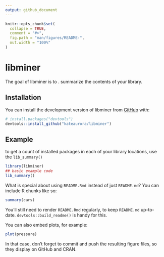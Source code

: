 ```yaml
---
output: github_document
---
```


<!-- README.md is generated from README.Rmd. Please edit that file -->

```r
knitr::opts_chunk$set(
  collapse = TRUE,
  comment = "#>",
  fig.path = "man/figures/README-",
  out.width = "100%"
)
```

# libminer

<!-- badges: start -->
<!-- badges: end -->

The goal of libminer is to . summarize the contents of your library.

## Installation

You can install the development version of libminer from [GitHub](https://github.com/) with:

``` r
# install.packages("devtools")
devtools::install_github("kateaurora/libminer")
```

## Example

to get a count of installed packages in each of your library locations, use the `lib_summary()`
```r
library(libminer)
## basic example code
lib_summary()
```

What is special about using `README.Rmd` instead of just `README.md`? You can include R chunks like so:

```r
summary(cars)
```

You'll still need to render `README.Rmd` regularly, to keep `README.md` up-to-date. `devtools::build_readme()` is handy for this.

You can also embed plots, for example:

```r
plot(pressure)
```

In that case, don't forget to commit and push the resulting figure files, so they display on GitHub and CRAN.

